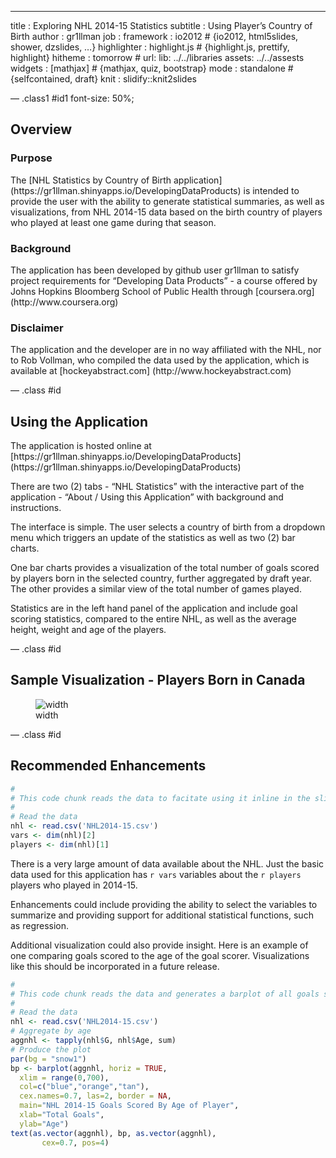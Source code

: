 --- 
title       : Exploring NHL 2014-15 Statistics
subtitle    : Using Player's Country of Birth
author      : gr1llman
job         : 
framework   : io2012        # {io2012, html5slides, shower, dzslides, ...}
highlighter : highlight.js  # {highlight.js, prettify, highlight}
hitheme     : tomorrow      # 
url:
        lib: ../../libraries
        assets: ../../assests
widgets     : [mathjax]            # {mathjax, quiz, bootstrap}
mode        : standalone # {selfcontained, draft}
knit        : slidify::knit2slides

--- .class1 #id1 font-size: 50%;

## Overview

### Purpose

The [NHL Statistics by Country of Birth application] (https://gr1llman.shinyapps.io/DevelopingDataProducts) is intended to provide the user with the ability to generate statistical summaries, as well as visualizations, from NHL 2014-15 data based on the birth country of players who played at least one game during that season.

### Background

The application has been developed by github user gr1llman to satisfy project requirements for "Developing Data Products" - a course offered by Johns Hopkins Bloomberg School of Public Health through [coursera.org] (http://www.coursera.org)


### Disclaimer

The application and the developer are in no way affiliated with the NHL, nor to Rob Vollman, who compiled the data used by the application, which is available at [hockeyabstract.com] (http://www.hockeyabstract.com)


--- .class #id

## Using the Application

The application is hosted online at [https://gr1llman.shinyapps.io/DevelopingDataProducts] (https://gr1llman.shinyapps.io/DevelopingDataProducts)

There are two (2) tabs
- "NHL Statistics" with the interactive part of the application
- "About / Using this Application" with background and instructions.

The interface is simple.  The user selects a country of birth from a dropdown menu which triggers an update of the statistics as well as two (2) bar charts.

One bar charts provides a visualization of the total number of goals scored by players born in the selected country, further aggregated by draft year.  The other provides a similar view of the total number of games played.

Statistics are in the left hand panel of the application and include goal scoring statistics, compared to the entire NHL, as well as the average height, weight and age of the players.

--- .class #id 

## Sample Visualization - Players Born in Canada

![width](Sample.png)

--- .class #id 

## Recommended Enhancements

```r
#
# This code chunk reads the data to facitate using it inline in the slides
#
# Read the data
nhl <- read.csv('NHL2014-15.csv')
vars <- dim(nhl)[2]
players <- dim(nhl)[1]
```
There is a very large amount of data available about the NHL.  Just the basic data used for this application has `r vars` variables about the `r players` players who played in 2014-15.

Enhancements could include providing the ability to select the variables to summarize and providing support for additional statistical functions, such as regression.

Additional visualization could also provide insight.  Here is an example of one comparing goals scored to the age of the goal scorer.  Visualizations like this should be incorporated in a future release.

```r
#
# This code chunk reads the data and generates a barplot of all goals scored by age of player
#
# Read the data
nhl <- read.csv('NHL2014-15.csv')
# Aggregate by age
aggnhl <- tapply(nhl$G, nhl$Age, sum)
# Produce the plot
par(bg = "snow1")
bp <- barplot(aggnhl, horiz = TRUE,
  xlim = range(0,700),
  col=c("blue","orange","tan"),
  cex.names=0.7, las=2, border = NA,
  main="NHL 2014-15 Goals Scored By Age of Player",
  xlab="Total Goals",
  ylab="Age")
text(as.vector(aggnhl), bp, as.vector(aggnhl),
       cex=0.7, pos=4)          
```



